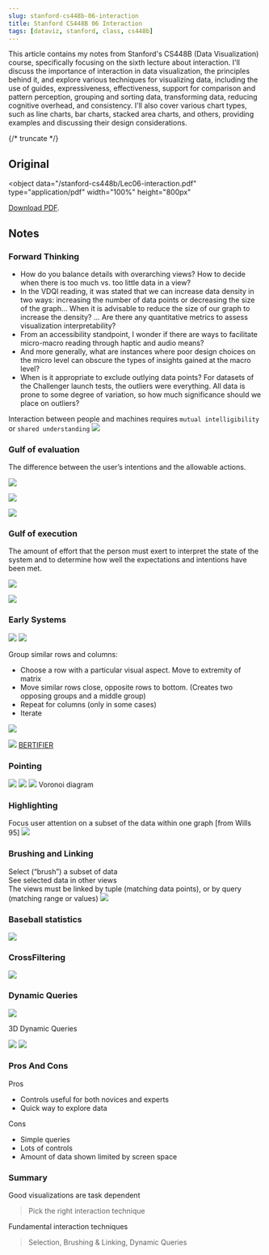 ```yaml
---
slug: stanford-cs448b-06-interaction
title: Stanford CS448B 06 Interaction
tags: [dataviz, stanford, class, cs448b]
---
```



This article contains my notes from Stanford's CS448B (Data Visualization) course, specifically focusing on the sixth lecture about interaction. I'll discuss the importance of interaction in data visualization, the principles behind it, and explore various techniques for visualizing data, including the use of guides, expressiveness, effectiveness, support for comparison and pattern perception, grouping and sorting data, transforming data, reducing cognitive overhead, and consistency. I'll also cover various chart types, such as line charts, bar charts, stacked area charts, and others, providing examples and discussing their design considerations.

{/* truncate */}

## Original

<object
  data="/stanford-cs448b/Lec06-interaction.pdf"
  type="application/pdf"
  width="100%"
  height="800px"
>
  <a href="/stanford-cs448b/Lec06-interaction.pdf">Download PDF</a>.
</object>

## Notes

### Forward Thinking

- How do you balance details with overarching views? How to decide when there is too much vs. too little data in a view?
- In the VDQI reading, it was stated that we can increase data density in two ways: increasing the number of data points or decreasing the size of the graph... When it is advisable to reduce the size of our graph to increase the density? ... Are there any quantitative metrics to assess visualization interpretability?
- From an accessibility standpoint, I wonder if there are ways to facilitate micro-macro reading through haptic and audio means?
- And more generally, what are instances where poor design choices on the micro level can obscure the types of insights gained at the macro level?
- When is it appropriate to exclude outlying data points? For datasets of the Challenger launch tests, the outliers were everything. All data is prone to some degree of variation, so how much significance should we place on outliers?

Interaction between people and machines requires `mutual intelligibility` or `shared understanding`
![](https://kitee-1301346990.cos.ap-nanjing.myqcloud.com/ObsidianPasted%20image%2020230811135835.png)

### Gulf of evaluation

The difference between the user’s intentions and the allowable actions.

![](https://kitee-1301346990.cos.ap-nanjing.myqcloud.com/Obsidian/202409251514138.png?imageSlim)

![](https://kitee-1301346990.cos.ap-nanjing.myqcloud.com/Obsidian/202409251513837.png?imageSlim)

![](https://kitee-1301346990.cos.ap-nanjing.myqcloud.com/Obsidian/202409251513723.png?imageSlim)

### Gulf of execution

The amount of effort that the person must exert to interpret the state of the system and to determine how well the expectations and intentions have been met.

![](https://kitee-1301346990.cos.ap-nanjing.myqcloud.com/Obsidian/202409251515377.png?imageSlim)

![](https://kitee-1301346990.cos.ap-nanjing.myqcloud.com/Obsidian/202409251515186.png?imageSlim)

### Early Systems

![](https://kitee-1301346990.cos.ap-nanjing.myqcloud.com/Obsidian/202409251518982.png?imageSlim)
![](https://kitee-1301346990.cos.ap-nanjing.myqcloud.com/Obsidian/202409251518322.png?imageSlim)

Group similar rows and columns:

- Choose a row with a particular visual aspect. Move to extremity of matrix
- Move similar rows close, opposite rows to bottom. (Creates two opposing groups and a middle group)
- Repeat for columns (only in some cases)
- Iterate

![](https://kitee-1301346990.cos.ap-nanjing.myqcloud.com/Obsidian/202409251520948.png?imageSlim)

![](https://kitee-1301346990.cos.ap-nanjing.myqcloud.com/Obsidian/202409251524066.png?imageSlim)
[BERTIFIER](https://www.aviz.fr/bertifier_app/help.html)

### Pointing

![](https://kitee-1301346990.cos.ap-nanjing.myqcloud.com/Obsidian/202409251529639.png?imageSlim)
![](https://kitee-1301346990.cos.ap-nanjing.myqcloud.com/Obsidian/202409251529537.png?imageSlim)
![](https://kitee-1301346990.cos.ap-nanjing.myqcloud.com/Obsidian/202409251529361.png?imageSlim)
Voronoi diagram

### Highlighting

Focus user attention on a subset of the data within one graph [from Wills 95]
![](https://kitee-1301346990.cos.ap-nanjing.myqcloud.com/Obsidian/202409251533880.png?imageSlim)

### Brushing and Linking

Select (“brush”) a subset of data  
See selected data in other views  
The views must be linked by tuple (matching data points), or by query (matching range or values)
![](https://kitee-1301346990.cos.ap-nanjing.myqcloud.com/Obsidian/202409251534023.png?imageSlim)

### Baseball statistics

![](https://kitee-1301346990.cos.ap-nanjing.myqcloud.com/Obsidian/202409251535986.png?imageSlim)

### CrossFiltering

![](https://kitee-1301346990.cos.ap-nanjing.myqcloud.com/Obsidian/202409251535439.png?imageSlim)

### Dynamic Queries

![](https://kitee-1301346990.cos.ap-nanjing.myqcloud.com/Obsidian/202409251538963.png?imageSlim)

3D Dynamic Queries

![](https://kitee-1301346990.cos.ap-nanjing.myqcloud.com/Obsidian/202409251540596.png?imageSlim)
![](https://kitee-1301346990.cos.ap-nanjing.myqcloud.com/Obsidian/202409251540607.png?imageSlim)

### Pros And Cons

Pros

- Controls useful for both novices and experts
- Quick way to explore data

Cons

- Simple queries
- Lots of controls
- Amount of data shown limited by screen space

### Summary

Good visualizations are task dependent

> Pick the right interaction technique

Fundamental interaction techniques

> Selection, Brushing & Linking, Dynamic Queries
